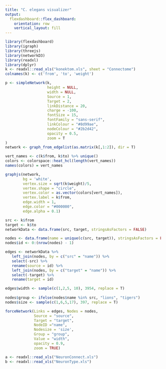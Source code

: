 ```yaml
---
title: "C. elegans visualizer"
output: 
  flexdashboard::flex_dashboard:
    orientation: row
    vertical_layout: fill
---
```



```r
library(flexdashboard)
library(igraph)
library(threejs)
library(networkD3)
library(readxl)
library(dplyr)
k <- readxl::read_xls("konektom.xls", sheet = "Connectome")
colnames(k) <- c('from', 'to', 'weight')

p <- simpleNetwork(k,
                   height = NULL,
                   width = NULL, 
                   Source = 1,
                   Target = 2,
                   linkDistance = 20,
                   charge = -100,
                   fontSize = 15,
                   fontFamily = "sans-serif",
                   linkColour = "#8d99ae",
                   nodeColour = "#2b2d42",
                   opacity = 0.5,
                   zoom = T
)
network <- graph_from_edgelist(as.matrix(k[,1:2]), dir = T)

vert_names <- c(k$from, k$to) %>% unique() 
colors <- colorspace::heat_hcl(length(vert_names))
names(colors) = vert_names
```

```r
graphjs(network,
        bg = 'white',
        vertex.size = sqrt(k$weight)/5,
        vertex.shape = "circle",
        vertex.color = as.vector(colors[vert_names]),
        vertex.label = k$from,
        edge.width = 1,
        edge.color = "#000000",
        edge.alpha = 0.1)
```

```r
src <- k$from
target <- k$to
networkData <- data.frame(src, target, stringsAsFactors = FALSE)

nodes <- data.frame(name = unique(c(src, target)), stringsAsFactors = FALSE)
nodes$id <- 0:(nrow(nodes) - 1)

edges <- networkData %>%
   left_join(nodes, by = c("src" = "name")) %>%
   select(-src) %>%
   rename(source = id) %>%
   left_join(nodes, by = c("target" = "name")) %>%
   select(-target) %>%
   rename(target = id)

edges$width <- sample(c(1,2,5, 10), 3954, replace = T)
 
nodes$group <- ifelse(nodes$name %in% src, "lions", "tigers")
nodes$size <- sample(c(1,6,5,17), 397, replace = T)

forceNetwork(Links = edges, Nodes = nodes, 
             Source = "source",
             Target = "target",
             NodeID ="name",
             Nodesize = 'size',
             Group = "group",
             Value = "width",
             opacity = 0.9,
             zoom = TRUE)
```

```r
a <- readxl::read_xls("NeuronConnect.xls")
b <- readxl::read_xls("NeuronType.xls")
```

